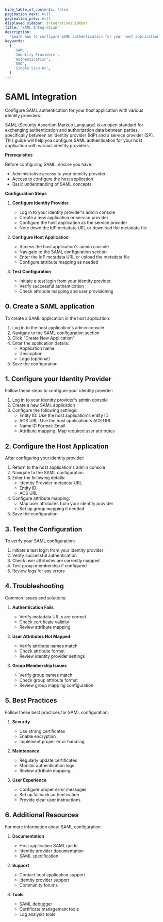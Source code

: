```yaml
---
hide_table_of_contents: false
pagination_next: null
pagination_prev: null
displayed_sidebar: integrationsSidebar
title: 'SAML Integration'
description:
  'Learn how to configure SAML authentication for your host application with various identity providers.'
keywords:
  [
    'SAML',
    'Identity Providers',
    'Authentication',
    'SSO',
    'Single Sign-On',
  ]
---
```


# SAML Integration

<Subtitle>
  Configure SAML authentication for your host application with various identity providers.
</Subtitle>

SAML (Security Assertion Markup Language) is an open standard for exchanging authentication and authorization data between parties, specifically between an identity provider (IdP) and a service provider (SP). This guide will help you configure SAML authentication for your host application with various identity providers.

**Prerequisites**

Before configuring SAML, ensure you have:
- Administrative access to your identity provider
- Access to configure the host application
- Basic understanding of SAML concepts

**Configuration Steps**

1. **Configure Identity Provider**
   - Log in to your identity provider's admin console
   - Create a new application or service provider
   - Configure the host application as the service provider
   - Note down the IdP metadata URL or download the metadata file

2. **Configure Host Application**
   - Access the host application's admin console
   - Navigate to the SAML configuration section
   - Enter the IdP metadata URL or upload the metadata file
   - Configure attribute mapping as needed

3. **Test Configuration**
   - Initiate a test login from your identity provider
   - Verify successful authentication
   - Check attribute mapping and user provisioning

## 0. Create a SAML application

To create a SAML application in the host application:

1. Log in to the host application's admin console
2. Navigate to the SAML configuration section
3. Click "Create New Application"
4. Enter the application details:
   - Application name
   - Description
   - Logo (optional)
5. Save the configuration

## 1. Configure your Identity Provider

Follow these steps to configure your identity provider:

1. Log in to your identity provider's admin console
2. Create a new SAML application
3. Configure the following settings:
   - Entity ID: Use the host application's entity ID
   - ACS URL: Use the host application's ACS URL
   - Name ID Format: Email
   - Attribute mapping: Map required user attributes

## 2. Configure the Host Application

After configuring your identity provider:

1. Return to the host application's admin console
2. Navigate to the SAML configuration
3. Enter the following details:
   - Identity Provider metadata URL
   - Entity ID
   - ACS URL
4. Configure attribute mapping:
   - Map user attributes from your identity provider
   - Set up group mapping if needed
5. Save the configuration

## 3. Test the Configuration

To verify your SAML configuration:

1. Initiate a test login from your identity provider
2. Verify successful authentication
3. Check user attributes are correctly mapped
4. Test group membership if configured
5. Review logs for any errors

## 4. Troubleshooting

Common issues and solutions:

1. **Authentication Fails**
   - Verify metadata URLs are correct
   - Check certificate validity
   - Review attribute mapping

2. **User Attributes Not Mapped**
   - Verify attribute names match
   - Check attribute format
   - Review identity provider settings

3. **Group Membership Issues**
   - Verify group names match
   - Check group attribute format
   - Review group mapping configuration

## 5. Best Practices

Follow these best practices for SAML configuration:

1. **Security**
   - Use strong certificates
   - Enable encryption
   - Implement proper error handling

2. **Maintenance**
   - Regularly update certificates
   - Monitor authentication logs
   - Review attribute mapping

3. **User Experience**
   - Configure proper error messages
   - Set up fallback authentication
   - Provide clear user instructions

## 6. Additional Resources

For more information about SAML configuration:

1. **Documentation**
   - Host application SAML guide
   - Identity provider documentation
   - SAML specification

2. **Support**
   - Contact host application support
   - Identity provider support
   - Community forums

3. **Tools**
   - SAML debugger
   - Certificate management tools
   - Log analysis tools
